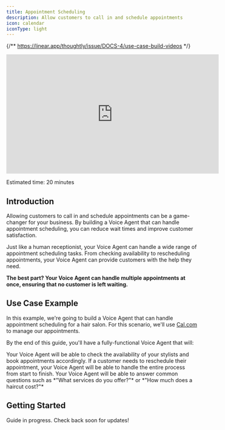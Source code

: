 ```yaml
---
title: Appointment Scheduling
description: Allow customers to call in and schedule appointments
icon: calendar
iconType: light
---
```


{/** https://linear.app/thoughtly/issue/DOCS-4/use-case-build-videos */}

<Frame caption="Building your first Voice Agent">
	<iframe width="560" height="315" src="https://www.youtube.com/embed/bQ1X7ZhRcOw?si=CDpNyv2yfWsCjQ_a" title="YouTube video player" frameborder="0" allow="accelerometer; autoplay; clipboard-write; encrypted-media; gyroscope; picture-in-picture; web-share" referrerpolicy="strict-origin-when-cross-origin" allowfullscreen></iframe>
</Frame>

<Icon icon="clock" iconType="light" /> Estimated time: 20 minutes

## Introduction

Allowing customers to call in and schedule appointments can be a game-changer for your business. By building a Voice Agent that can handle appointment scheduling, you can reduce wait times and improve customer satisfaction.

Just like a human receptionist, your Voice Agent can handle a wide range of appointment scheduling tasks. From checking availability to rescheduling appointments, your Voice Agent can provide customers with the help they need.

**The best part? Your Voice Agent can handle multiple appointments at once, ensuring that no customer is left waiting.**

## Use Case Example

In this example, we're going to build a Voice Agent that can handle appointment scheduling for a hair salon. For this scenario, we'll use [Cal.com](/integrations/scheduling/cal-com) to manage our appointments.

By the end of this guide, you'll have a fully-functional Voice Agent that will:

<Steps>
    <Step title="Check availability">
        Your Voice Agent will be able to check the availability of your stylists and book appointments accordingly.
    </Step>
    <Step title="Reschedule appointments">
        If a customer needs to reschedule their appointment, your Voice Agent will be able to handle the entire process from start to finish.
    </Step>
    <Step title="Answer questions">
        Your Voice Agent will be able to answer common questions such as *"What services do you offer?"* or *"How much does a haircut cost?"*
    </Step>
</Steps>

## Getting Started

<Info>Guide in progress. Check back soon for updates!</Info>
